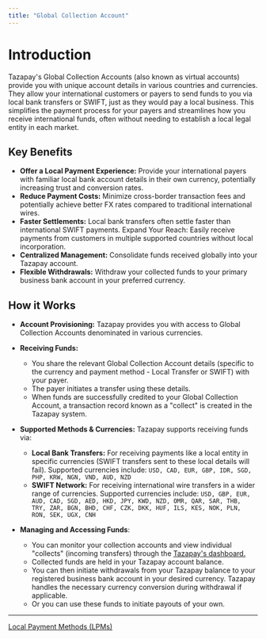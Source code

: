 ```yaml
---
title: "Global Collection Account"
---
```


# Introduction

Tazapay's Global Collection Accounts (also known as virtual accounts) provide you with unique account details in various countries and currencies. They allow your international customers or payers to send funds to you via local bank transfers or SWIFT, just as they would pay a local business. This simplifies the payment process for your payers and streamlines how you receive international funds, often without needing to establish a local legal entity in each market.

## Key Benefits

* **Offer a Local Payment Experience:** Provide your international payers with familiar local bank account details in their own currency, potentially increasing trust and conversion rates.
* **Reduce Payment Costs:** Minimize cross-border transaction fees and potentially achieve better FX rates compared to traditional international wires.
* **Faster Settlements:** Local bank transfers often settle faster than international SWIFT payments. Expand Your Reach: Easily receive payments from customers in multiple supported countries without local incorporation.
* **Centralized Management:** Consolidate funds received globally into your Tazapay account.
* **Flexible Withdrawals:** Withdraw your collected funds to your primary business bank account in your preferred currency.

## How it Works

* **Account Provisioning:** Tazapay provides you with access to Global Collection Accounts denominated in various currencies.

* **Receiving Funds:**

  * You share the relevant Global Collection Account details (specific to the currency and payment method - Local Transfer or SWIFT) with your payer.
  * The payer initiates a transfer using these details.
  * When funds are successfully credited to your Global Collection Account, a transaction record known as a "collect" is created in the Tazapay system.

* **Supported Methods & Currencies:** Tazapay supports receiving funds via:

  * **Local Bank Transfers:** For receiving payments like a local entity in specific currencies (SWIFT transfers sent to these local details will fail). Supported currencies include: `USD, CAD, EUR, GBP, IDR, SGD, PHP, KRW, NGN, VND, AUD, NZD`
  * **SWIFT Network:** For receiving international wire transfers in a wider range of currencies. Supported currencies include: `USD, GBP, EUR, AUD, CAD, SGD, AED, HKD, JPY, KWD, NZD, OMR, QAR, SAR, THB, TRY, ZAR, BGN, BHD, CHF, CZK, DKK, HUF, ILS, KES, NOK, PLN, RON, SEK, UGX, CNH  `

* **Managing and Accessing Funds**:

  * You can monitor your collection accounts and view individual "collects" (incoming transfers) through the [Tazapay's dashboard.](https://dashboard.tazapay.com)
  * Collected funds are held in your Tazapay account balance.
  * You can then initiate withdrawals from your Tazapay balance to your registered business bank account in your desired currency. Tazapay handles the necessary currency conversion during withdrawal if applicable.
  * Or you can use these funds to initiate payouts of your own.

***

[Local Payment Methods (LPMs)](/docs/lpm-description)

